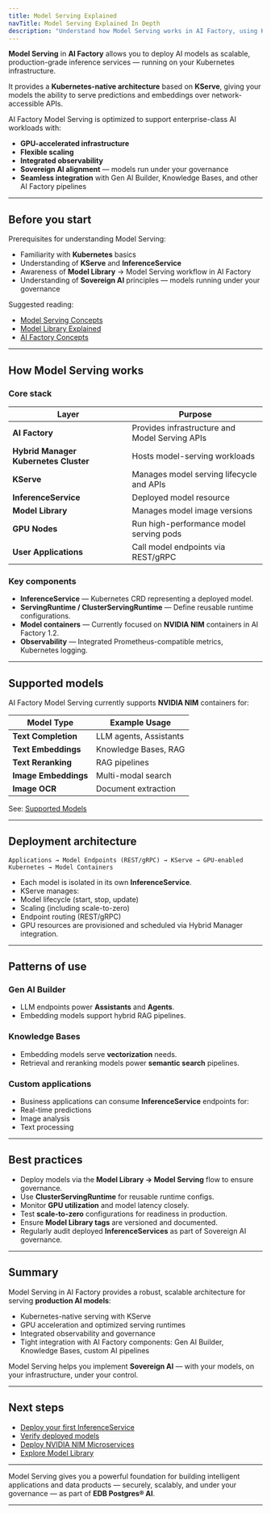 ```yaml
---
title: Model Serving Explained
navTitle: Model Serving Explained In Depth
description: "Understand how Model Serving works in AI Factory, using KServe to provide scalable, production-ready model inference."
---
```


**Model Serving** in **AI Factory** allows you to deploy AI models as scalable, production-grade inference services — running on your Kubernetes infrastructure.

It provides a **Kubernetes-native architecture** based on **KServe**, giving your models the ability to serve predictions and embeddings over network-accessible APIs.

AI Factory Model Serving is optimized to support enterprise-class AI workloads with:

-   **GPU-accelerated infrastructure**
-   **Flexible scaling**
-   **Integrated observability**
-   **Sovereign AI alignment** — models run under your governance
-   **Seamless integration** with Gen AI Builder, Knowledge Bases, and other AI Factory pipelines

* * *

## Before you start

Prerequisites for understanding Model Serving:

-   Familiarity with **Kubernetes** basics
-   Understanding of **KServe** and **InferenceService**
-   Awareness of **Model Library** → Model Serving workflow in AI Factory
-   Understanding of **Sovereign AI** principles — models running under your governance

Suggested reading:

-   [Model Serving Concepts](model-serving-concepts)
-   [Model Library Explained](model-library-explained)
-   [AI Factory Concepts](ai-factory-concepts)

* * *

## How Model Serving works

### Core stack

| Layer                                 | Purpose                                        |
| ------------------------------------- | ---------------------------------------------- |
| **AI Factory**                        | Provides infrastructure and Model Serving APIs |
| **Hybrid Manager Kubernetes Cluster** | Hosts model-serving workloads                  |
| **KServe**                            | Manages model serving lifecycle and APIs       |
| **InferenceService**                  | Deployed model resource                        |
| **Model Library**                     | Manages model image versions                   |
| **GPU Nodes**                         | Run high-performance model serving pods        |
| **User Applications**                 | Call model endpoints via REST/gRPC             |

### Key components

-   **InferenceService** — Kubernetes CRD representing a deployed model.
-   **ServingRuntime / ClusterServingRuntime** — Define reusable runtime configurations.
-   **Model containers** — Currently focused on **NVIDIA NIM** containers in AI Factory 1.2.
-   **Observability** — Integrated Prometheus-compatible metrics, Kubernetes logging.

* * *

## Supported models

AI Factory Model Serving currently supports **NVIDIA NIM** containers for:

| Model Type           | Example Usage          |
| -------------------- | ---------------------- |
| **Text Completion**  | LLM agents, Assistants |
| **Text Embeddings**  | Knowledge Bases, RAG   |
| **Text Reranking**   | RAG pipelines          |
| **Image Embeddings** | Multi-modal search     |
| **Image OCR**        | Document extraction    |

See: [Supported Models](/edb-postgres-ai/1.3/ai-factory/pipeline/models/supported-models/)

* * *

## Deployment architecture

`Applications → Model Endpoints (REST/gRPC) → KServe → GPU-enabled Kubernetes → Model Containers`

-   Each model is isolated in its own **InferenceService**.
-   KServe manages:
-   Model lifecycle (start, stop, update)
-   Scaling (including scale-to-zero)
-   Endpoint routing (REST/gRPC)
-   GPU resources are provisioned and scheduled via Hybrid Manager integration.

* * *

## Patterns of use

### Gen AI Builder

-   LLM endpoints power **Assistants** and **Agents**.
-   Embedding models support hybrid RAG pipelines.

### Knowledge Bases

-   Embedding models serve **vectorization** needs.
-   Retrieval and reranking models power **semantic search** pipelines.

### Custom applications

-   Business applications can consume **InferenceService** endpoints for:
-   Real-time predictions
-   Image analysis
-   Text processing

* * *

## Best practices

-   Deploy models via the **Model Library → Model Serving** flow to ensure governance.
-   Use **ClusterServingRuntime** for reusable runtime configs.
-   Monitor **GPU utilization** and model latency closely.
-   Test **scale-to-zero** configurations for readiness in production.
-   Ensure **Model Library tags** are versioned and documented.
-   Regularly audit deployed **InferenceServices** as part of Sovereign AI governance.

* * *

## Summary

Model Serving in AI Factory provides a robust, scalable architecture for serving **production AI models**:

-   Kubernetes-native serving with KServe
-   GPU acceleration and optimized serving runtimes
-   Integrated observability and governance
-   Tight integration with AI Factory components: Gen AI Builder, Knowledge Bases, custom AI pipelines

Model Serving helps you implement **Sovereign AI** — with your models, on your infrastructure, under your control.

* * *

## Next steps

-   [Deploy your first InferenceService](/edb-postgres-ai/1.3/ai-factory/model/create-inferenceservice/)
-   [Verify deployed models](/edb-postgres-ai/1.3/ai-factory/model/how-to/verify-models)
-   [Deploy NVIDIA NIM Microservices ](/edb-postgres-ai/1.3/ai-factory/model/deploy-nim-container/)
-   [Explore Model Library](model-library-explained)

* * *

Model Serving gives you a powerful foundation for building intelligent applications and data products — securely, scalably, and under your governance — as part of **EDB Postgres® AI**.

* * *
